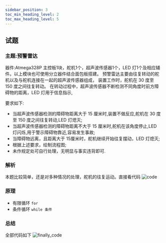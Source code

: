```yaml
---
sidebar_position: 3
toc_min_heading_level: 2
toc_max_heading_level: 5
---
```


## 试题

### 主题:预警雷达
器件:Atmega328P 主控板1块，舵机1个，超声波传感器1个，LED 灯1个及相应辅件。以上模块也可使用分立器件结合面包板搭建。
预警雷达主要由往复转动的舵机以及与舵机连接在一起的超声波传感器组成，
装置工作时，舵机在 30 度至 150 度之间往复转动。
在转动过程中，超声波传感器不断检测不同角度时前方障碍物的距离，LED 灯用于信息指示,

要求如下:
* 当超声波传感器检测的障碍物距离大于 15 厘米时,装置不做反应,舵机在 30 度至 150 度之间往复转动,LED 灯熄灭;
* 当超声波传感器检测的障碍物距离不大于 15 厘米时,舵机在该角度停止,LED 灯闪烁,用于警示障碍物靠近,容易发生事故;
* 当障碍物远离，且距离大于 15厘米时，舵机继续开始往复摆动，LED 灯熄灭;
* 根据上述要求，绘制流程图;
* 未作规定处可自行处理，无明显与事实违背即可.

### 解析
本题比较简单，还是对多种情况的处理，舵机的往复运动。直接看代码
![code](../img/202305_code.png)

### 原理
* 有限循环 `for`
* 条件循环 `while 条件`
### 总结

全部代码如下
![finally_code](../img/202305_finally.png)
